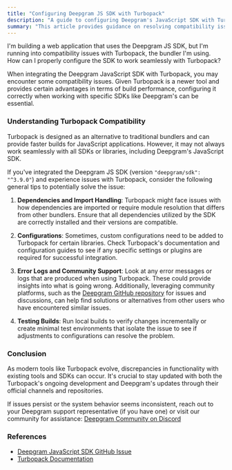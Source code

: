 ```yaml
---
title: "Configuring Deepgram JS SDK with Turbopack"
description: "A guide to configuring Deepgram's JavaScript SDK with Turbopack."
summary: "This article provides guidance on resolving compatibility issues when integrating Deepgram's JavaScript SDK with Turbopack, a newer bundler tool. It covers tips for handling dependencies, import resolution, and other potential configuration steps to ensure a smooth integration."
---
```


<CommunityQuestion>I'm building a web application that uses the Deepgram JS SDK, but I'm running into compatibility issues with Turbopack, the bundler I'm using. How can I properly configure the SDK to work seamlessly with Turbopack?</CommunityQuestion>

When integrating the Deepgram JavaScript SDK with Turbopack, you may encounter some compatibility issues. Given Turbopack is a newer tool and provides certain advantages in terms of build performance, configuring it correctly when working with specific SDKs like Deepgram's can be essential.

### Understanding Turbopack Compatibility

Turbopack is designed as an alternative to traditional bundlers and can provide faster builds for JavaScript applications. However, it may not always work seamlessly with all SDKs or libraries, including Deepgram's JavaScript SDK.

If you've integrated the Deepgram JS SDK (version `"deepgram/sdk": "^3.9.0"`) and experience issues with Turbopack, consider the following general tips to potentially solve the issue:

1. **Dependencies and Import Handling**: Turbopack might face issues with how dependencies are imported or require module resolution that differs from other bundlers. Ensure that all dependencies utilized by the SDK are correctly installed and their versions are compatible.

2. **Configurations**: Sometimes, custom configurations need to be added to Turbopack for certain libraries. Check Turbopack's documentation and configuration guides to see if any specific settings or plugins are required for successful integration.

3. **Error Logs and Community Support**: Look at any error messages or logs that are produced when using Turbopack. These could provide insights into what is going wrong. Additionally, leveraging community platforms, such as the [Deepgram GitHub repository](https://github.com/deepgram/deepgram-js-sdk) for issues and discussions, can help find solutions or alternatives from other users who have encountered similar issues.

4. **Testing Builds**: Run local builds to verify changes incrementally or create minimal test environments that isolate the issue to see if adjustments to configurations can resolve the problem.

### Conclusion

As modern tools like Turbopack evolve, discrepancies in functionality with existing tools and SDKs can occur. It's crucial to stay updated with both the Turbopack's ongoing development and Deepgram's updates through their official channels and repositories.

If issues persist or the system behavior seems inconsistent, reach out to your Deepgram support representative (if you have one) or visit our community for assistance: [Deepgram Community on Discord](https://discord.gg/deepgram)

### References

- [Deepgram JavaScript SDK GitHub Issue](https://github.com/deepgram/deepgram-js-sdk/issues/346)
- [Turbopack Documentation](https://turbopack.dev/docs)